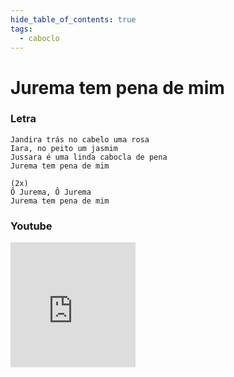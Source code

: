 ```yaml
---
hide_table_of_contents: true
tags:
  - caboclo
---
```


# Jurema tem pena de mim

### Letra

```text
Jandira trás no cabelo uma rosa
Iara, no peito um jasmim
Jussara é uma linda cabocla de pena
Jurema tem pena de mim

(2x)
Ô Jurema, Ô Jurema
Jurema tem pena de mim
```

### Youtube

<iframe
  width="200"
  height="200"
  src="https://www.youtube.com/embed/08taO8sCdnQ"
  title="YouTube video player"
  frameborder="0"
  allow="accelerometer; autoplay; clipboard-write; encrypted-media; gyroscope; picture-in-picture; web-share"
  referrerpolicy="strict-origin-when-cross-origin"
  allowfullscreen
></iframe>
